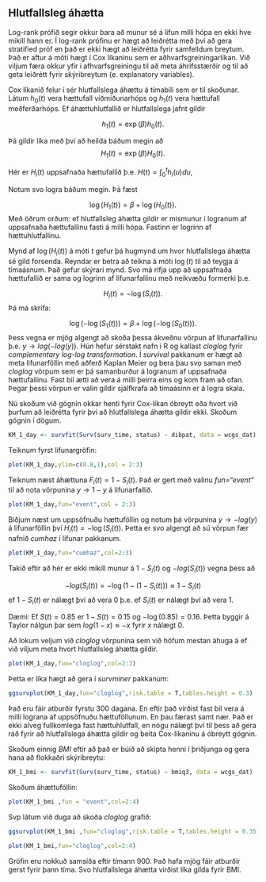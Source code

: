 ## Hlutfallsleg áhætta {#prof_haz}
Log-rank prófið segir okkur bara að munur sé á lifun milli hópa en ekki hve mikill hann er. Í log-rank prófinu er hægt að leiðrétta með því að gera stratified próf en það er ekki hægt að leiðrétta fyrir samfelldum breytum. Það er aftur á móti hægt í Cox líkaninu sem er aðhvarfsgreiningarlíkan. Við viljum færa okkur yfir í afhvarfsgreiningu til að meta áhrifsstærðir og til að geta leiðrétt fyrir skýribreytum (e. explanatory variables).

Cox líkanið felur í sér hlutfallslega áhættu á tímabili sem er til skoðunar.  
Látum $h_0(t)$ vera hættufall viðmiðunarhóps og $h_1(t)$ vera hættufall meðferðarhóps. Ef áhættuhlutfallið er hlutfallslega jafnt gildir

$$
h_1(t) = \exp(\beta)h_0(t).
$$

Þá gildir líka með því að heilda báðum megin að
$$
H_1(t) = \exp(\beta)H_0(t).
$$

Hér er $H_i(t)$ uppsafnaða hættufallið þ.e. $H(t) = \int_0^t h_i(u)du$,

Notum svo logra báðum megin. Þá fæst

$$
\log(H_1(t)) = \beta + \log(H_0(t)).
$$
Með öðrum orðum: ef hlutfallsleg áhætta gildir er mismunur í logranum af uppsafnaða hættufallinu fasti á milli hópa. Fastinn er logrinn af hættuhlutfallinu.

Mynd af $\log(H_i(t))$ á móti $t$ gefur þá hugmynd um hvor hlutfallslega áhætta sé gild forsenda. Reyndar er betra að teikna á móti $\log(t)$ til að teygja á tímaásnum. Það gefur skýrari mynd. Svo má rifja upp að uppsafnaða hættufallið er sama og logrinn af lifunarfallinu með neikvæðu formerki þ.e.

$$
H_i(t) = -\log(S_i(t)).
$$
Þá má skrifa:

$$
\log(-\log(S_1(t))) = \beta + \log(-\log(S_0(t))).
$$
Þess vegna er mjög algengt að skoða þessa ákveðnu vörpun af lifunarfallinu þ.e. $y \to log(-log(y))$. Hún hefur sérstakt nafn í R og kallast *cloglog* fyrir *complementary log-log transformation*. Í $survival$ pakkanum er hægt að meta lifunarföllin með aðferð Kaplan Meier og bera þau svo saman með *cloglog* vörpum sem er þá samanburður á logranum af uppsafnaða hættufallinu. Fast bil ætti að vera á milli þeirra eins og kom fram að ofan. Þegar þessi vörpun er valin gildir sjálfkrafa að tímaásinn er á logra skala.

Nú skoðum við gögnin okkar henti fyrir Cox-líkan óbreytt eða hvort við þurfum að leiðrétta fyrir því að hlutfallslega áhætta gildir ekki. Skoðum gögnin í dögum.  


```{r}
KM_1_day <- survfit(Surv(surv_time, status) ~ dibpat, data = wcgs_dat)
```

Teiknum fyrst lifunargröfin:
```{r}
plot(KM_1_day,ylim=c(0.8,1),col = 2:3)
```

Teiknum næst áhættuna $F_i(t)=1-S_i(t)$. Það er gert með valinu *fun="event"* til að nota vörpunina $y \to 1-y$ á lifunarfallið.

```{r}
plot(KM_1_day,fun="event",col = 2:3)
```

Biðjum næst um uppsöfnuðu hættuföllin og notum þá vörpunina $y \to -log(y)$ á lifunarföllin því $H_i(t) = -\log(S_i(t))$. Þetta er svo algengt að sú vörpun fær nafnið *cumhaz* í lifunar pakkanum.

```{r}
plot(KM_1_day,fun="cumhaz",col=2:3)
```

Takið eftir að hér er ekki mikill munur á $1-S_i(t)$ og $-log(S_i(t))$ vegna þess að 

$$
-log(S_i(t))=-\log(1-(1-S_i(t))) \approx 1-S_i(t)
$$
ef $1-S_i(t)$ er nálægt því að vera 0 þ.e. ef $S_i(t)$ er nálægt því að vera 1.

Dæmi: Ef $S(t)=0.85$ er $1-S(t)=0.15$ og $-\log(0.85)=0.16$. Þetta byggir á Taylor nálgun þar sem $log(1-x) \approx -x$ fyrir $x$ nálægt 0.

Að lokum veljum við *cloglog* vörpunina sem við höfum mestan áhuga á ef við viljum meta hvort hlutfallsleg áhætta gildir.

```{r}
plot(KM_1_day,fun="cloglog",col=2:3)
```
Þetta er líka hægt að gera í $survminer$ pakkanum:

```{r,warning=FALSE}
ggsurvplot(KM_1_day,fun="cloglog",risk.table = T,tables.height = 0.3)
```
Það eru fáir atburðir fyrstu 300 dagana. En eftir það virðist fast bil vera á milli lograna af uppsöfnuðu hættuföllunum. En þau færast samt nær. Það er ekki alveg fullkomlega fast hættuhlutfall, en nógu nálægt því til þess að gera ráð fyrir að hlutfallslega áhætta gildir og beita Cox-líkaninu á óbreytt gögnin.  

Skoðum einnig *BMI* eftir að það er búið að skipta henni í þriðjunga og gera hana að flokkaðri skýribreytu:

```{r}
KM_1_bmi <- survfit(Surv(surv_time, status) ~ bmiq3, data = wcgs_dat)
```

Skoðum áhættuföllin:

```{r}
plot(KM_1_bmi ,fun = "event",col=2:4)
```

Svp látum við duga að skoða  *cloglog* grafið:

```{r}
ggsurvplot(KM_1_bmi ,fun="cloglog",risk.table = T,tables.height = 0.35)
```


```{r}
plot(KM_1_bmi,fun="cloglog",col=2:4)
```

Gröfin eru nokkuð samsíða eftir tímann 900. Það hafa mjög fáir atburðir gerst fyrir þann tíma. Svo hlutfallslega áhætta virðist líka gilda fyrir BMI.  
